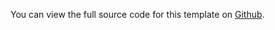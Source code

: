 You can view the full source code for this template on [Github](https://github.com/steelthreads/agds-next/blob/main/example-site/pages/form-sign-in.tsx).
